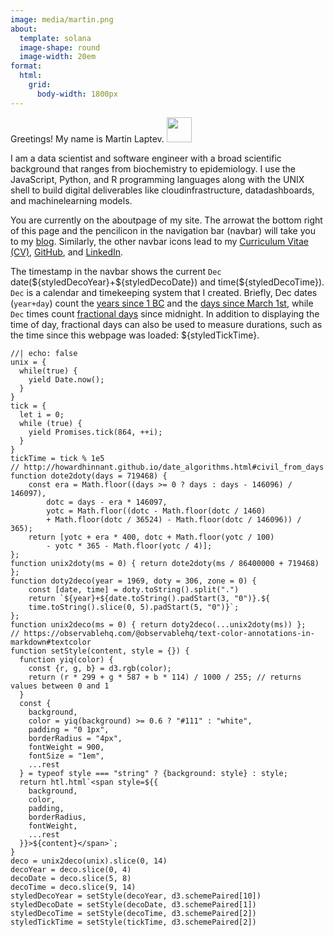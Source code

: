 ```yaml
---
image: media/martin.png
about:
  template: solana
  image-shape: round
  image-width: 20em
format:
  html:
    grid:
      body-width: 1800px
---
```


Greetings! My name is Martin Laptev. <img src="media/wave.gif" width="40px"/>

I am a data scientist and software engineer with a broad scientific background that ranges from biochemistry to epidemiology. I use the JavaScript, Python, and R programming languages along with the UNIX shell to build digital deliverables like cloud[]{.bi .bi-cloud}infrastructure, data[]{.bi .bi-bar-chart-line}dashboards, and machine[]{.bi .bi-robot}learning models.

You are currently on the about[]{.bi .bi-person-circle}page of my site. The arrow[](blog.qmd){.bi .bi-arrow-right-short}at the bottom right of this page and the pencil[](blog.qmd){.bi .bi-pencil}icon in the navigation bar (navbar) will take you to my [blog](blog.qmd). Similarly, the other navbar icons lead to my [Curriculum Vitae (CV)](cv.qmd)[]{.bi .bi-file-earmark-person}, [GitHub](https://github.com/maptv)[]{.bi .bi-github}, and [LinkedIn](https://www.linkedin.com/in/maptv)[]{.bi .bi-linkedin}.

The timestamp in the navbar shows the current `Dec` date[]{.bi .bi-calendar}(\${styledDecoYear}+\${styledDecoDate}) and time[]{.bi .bi-clock}(\${styledDecoTime}). `Dec` is a calendar and timekeeping system that I created. Briefly, Dec dates (`year+day`) count the [years since 1 BC](https://en.wikipedia.org/wiki/ISO_8601#:~:text=year%200000%20being%20equal%20to%201%20BC) and the [days since March 1st](https://howardhinnant.github.io/date_algorithms.html#civil_from_days:~:text=These%20algorithms%20internally%20assume%20that%20March%201%20is%20the%20first%20day%20of%20the%20year.), while `Dec` times count [fractional days](https://en.wikipedia.org/wiki/Decimal_time#Fractional_days:~:text=The%20time%20of%20day%20is%20sometimes%20represented%20as%20a%20decimal%20fraction%20of%20a%20day%20in%20science%20and%20computers.) since midnight. In addition to displaying the time of day, fractional days can also be used to measure durations, such as the time since this webpage was loaded: \${styledTickTime}.

```{=html}
<script src="time.js"></script>
<style>
ul.navbar-nav.navbar-nav-scroll { -webkit-flex-direction: row !important; }
</style>
```

```ojs
//| echo: false
unix = {
  while(true) {
    yield Date.now();
  }
}
tick = {
  let i = 0;
  while (true) {
    yield Promises.tick(864, ++i);
  }
}
tickTime = tick % 1e5
// http://howardhinnant.github.io/date_algorithms.html#civil_from_days
function dote2doty(days = 719468) {
    const era = Math.floor((days >= 0 ? days : days - 146096) / 146097),
        dotc = days - era * 146097,
        yotc = Math.floor((dotc - Math.floor(dotc / 1460)
        + Math.floor(dotc / 36524) - Math.floor(dotc / 146096)) / 365);
    return [yotc + era * 400, dotc + Math.floor(yotc / 100)
        - yotc * 365 - Math.floor(yotc / 4)];
};
function unix2doty(ms = 0) { return dote2doty(ms / 86400000 + 719468) };
function doty2deco(year = 1969, doty = 306, zone = 0) {
    const [date, time] = doty.toString().split(".")
    return `${year}+${date.toString().padStart(3, "0")}.${
    time.toString().slice(0, 5).padStart(5, "0")}`;
};
function unix2deco(ms = 0) { return doty2deco(...unix2doty(ms)) };
// https://observablehq.com/@observablehq/text-color-annotations-in-markdown#textcolor
function setStyle(content, style = {}) {
  function yiq(color) {
    const {r, g, b} = d3.rgb(color);
    return (r * 299 + g * 587 + b * 114) / 1000 / 255; // returns values between 0 and 1
  }
  const {
    background,
    color = yiq(background) >= 0.6 ? "#111" : "white",
    padding = "0 1px",
    borderRadius = "4px",
    fontWeight = 900,
    fontSize = "1em",
    ...rest
  } = typeof style === "string" ? {background: style} : style;
  return htl.html`<span style=${{
    background,
    color,
    padding,
    borderRadius,
    fontWeight,
    ...rest
  }}>${content}</span>`;
}
deco = unix2deco(unix).slice(0, 14)
decoYear = deco.slice(0, 4)
decoDate = deco.slice(5, 8)
decoTime = deco.slice(9, 14)
styledDecoYear = setStyle(decoYear, d3.schemePaired[10])
styledDecoDate = setStyle(decoDate, d3.schemePaired[1])
styledDecoTime = setStyle(decoTime, d3.schemePaired[2])
styledTickTime = setStyle(tickTime, d3.schemePaired[2])
```

```{=html}
<style>div#quarto-sidebar-glass { display: none !important; }</style>
```
